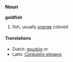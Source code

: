 ===Noun===
'''goldfish'''

# fish, usually [[orange]] colored

==== Translations ====
{{checktrans}}
*Dutch: [[goudvis]] ''m''
*Latin: [[Cordulelis elegans]]